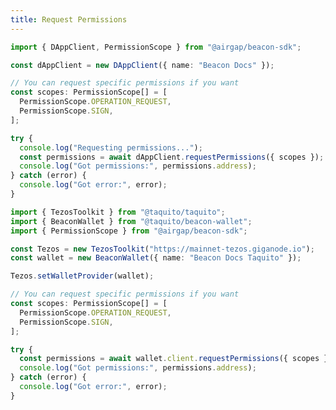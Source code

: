 ```yaml
---
title: Request Permissions
---
```



<RunnableCode>

<!-- embedme request-permissions.beacon.ts -->

```ts
import { DAppClient, PermissionScope } from "@airgap/beacon-sdk";

const dAppClient = new DAppClient({ name: "Beacon Docs" });

// You can request specific permissions if you want
const scopes: PermissionScope[] = [
  PermissionScope.OPERATION_REQUEST,
  PermissionScope.SIGN,
];

try {
  console.log("Requesting permissions...");
  const permissions = await dAppClient.requestPermissions({ scopes });
  console.log("Got permissions:", permissions.address);
} catch (error) {
  console.log("Got error:", error);
}
```

<!-- embedme request-permissions.taquito.ts -->

```ts
import { TezosToolkit } from "@taquito/taquito";
import { BeaconWallet } from "@taquito/beacon-wallet";
import { PermissionScope } from "@airgap/beacon-sdk";

const Tezos = new TezosToolkit("https://mainnet-tezos.giganode.io");
const wallet = new BeaconWallet({ name: "Beacon Docs Taquito" });

Tezos.setWalletProvider(wallet);

// You can request specific permissions if you want
const scopes: PermissionScope[] = [
  PermissionScope.OPERATION_REQUEST,
  PermissionScope.SIGN,
];

try {
  const permissions = await wallet.client.requestPermissions({ scopes });
  console.log("Got permissions:", permissions.address);
} catch (error) {
  console.log("Got error:", error);
}
```

</RunnableCode>
